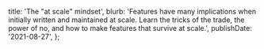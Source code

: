   title: 'The "at scale" mindset',
  blurb:
    'Features have many implications when initially written and maintained at scale. Learn the tricks of the trade, the power of no, and how to make features that survive at scale.',
  publishDate: '2021-08-27',
};
